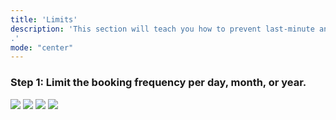 ```yaml
---
title: 'Limits'
description: 'This section will teach you how to prevent last-minute and back-to-back bookings, and how to limit the number of events that can be scheduled in a single day.
.'
mode: "center"
---
```


### **Step 1:** Limit the booking frequency per day, month, or year.

<Frame>
  <img
    src="https://usercontent.in.prod.clueso.io/ebbf25da-f06e-4e91-8b05-b5f8e12127c5/5df9186a-f827-4157-ae99-e2bd81bbb6de/68646c18-2339-4430-8d08-5b996d92bccd/images/93f74efe-2049-489e-ab24-9a3789052605.png"
    style={{ borderRadius: "0.5rem" }}
  />
</Frame>

<Frame>
  <img
    src="https://usercontent.in.prod.clueso.io/ebbf25da-f06e-4e91-8b05-b5f8e12127c5/5df9186a-f827-4157-ae99-e2bd81bbb6de/68646c18-2339-4430-8d08-5b996d92bccd/images/957d318b-1adf-46ca-8e2c-169a7c19f01a.png"
    style={{ borderRadius: "0.5rem" }}
  />
</Frame>

<Frame>
  <img
    src="https://usercontent.in.prod.clueso.io/ebbf25da-f06e-4e91-8b05-b5f8e12127c5/5df9186a-f827-4157-ae99-e2bd81bbb6de/68646c18-2339-4430-8d08-5b996d92bccd/images/a5b8ffb3-5807-4ad9-bf8d-fe4b24e07cef.png"
    style={{ borderRadius: "0.5rem" }}
  />
</Frame>

<Frame>
  <img
    src="https://usercontent.in.prod.clueso.io/ebbf25da-f06e-4e91-8b05-b5f8e12127c5/5df9186a-f827-4157-ae99-e2bd81bbb6de/68646c18-2339-4430-8d08-5b996d92bccd/images/32f9d045-8da1-4170-a8f1-56b62979bd83.png"
    style={{ borderRadius: "0.5rem" }}
  />
</Frame>

